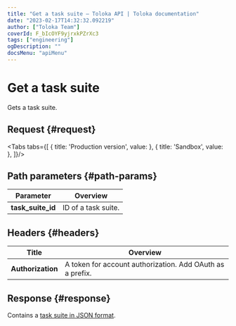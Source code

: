 ```yaml
---
title: "Get a task suite — Toloka API | Toloka documentation"
date: "2023-02-17T14:32:32.092219"
author: ["Toloka Team"]
coverId: F_bIcOYF9yjrxkPZrXc3
tags: ["engineering"]
ogDescription: ""
docsMenu: "apiMenu"
---
```



# Get a task suite

<Announce/>

Gets a task suite.

## Request {#request}

<Tabs tabs={[
  { title: 'Production version', value: <GetTaskSuiteList1/> },
  { title: 'Sandbox', value: <GetTaskSuiteList2/> },
]}/>

## Path parameters {#path-params}

Parameter | Overview
----- | -----
**task_suite_id** | ID of a task suite.

## Headers {#headers}

Title | Overview
----- | -----
**Authorization** | A token for account authorization. Add OAuth as a prefix.

## Response {#response}

Contains a [task suite in JSON format](/docs/api/create-task-suite#body).

<ContactGuideSupport/>
